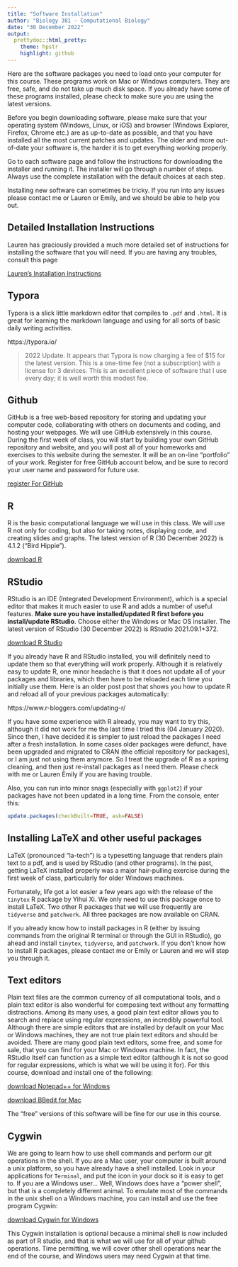 ```yaml
---
title: "Software Installation"
author: "Biology 381 - Computational Biology"
date: "30 December 2022"
output:
  prettydoc::html_pretty:
    theme: hpstr
    highlight: github
---
```

Here are the software packages you need to load onto your computer for this course. These programs work on Mac or Windows computers. They are free, safe, and do not take up much disk space. If you already have some of these programs installed, please check to make sure you are using the latest versions.

Before you begin downloading software, please make sure that your operating system (Windows, Linux, or iOS) and browser (Windows Explorer, Firefox, Chrome etc.) are as up-to-date as possible, and that you have installed all the most current patches and updates. The older and more out-of-date your software is, the harder it is to get everything working properly.

Go to each software page and follow the instructions for downloading the installer and running it. The installer will go through a number of steps. Always use the complete installation with the default choices at each step. 

Installing new software can sometimes be tricky. If you run into any issues please contact me or Lauren or Emily, and we should be able to help you out.


## Detailed Installation Instructions

Lauren has graciously provided a much more detailed set of instructions for installing the software that you will need. If you are having any troubles, consult this page

[Lauren's Installation Instructions](Installation_Instructions.html)

## Typora

Typora is a slick little markdown editor that compiles to `.pdf` and `.html`. It is great for learning the markdown language and using for all sorts of basic daily writing activities. 

https://typora.io/

> 2022 Update. It appears that Typora is now charging a fee of $15 for the latest version. This is a one-time fee (not a subscription) with a license for 3 devices. This is an excellent piece of software that I use every day; it is well worth this modest fee.

## Github

GitHub is a free web-based repository for storing and updating your computer code, collaborating with others on documents and coding, and hosting your webpages. We will use GitHub extensively in this course. During the first week of class, you will start by building your own GitHub repository and website, and you will post all of your homeworks and exercises to this website during the semester. It will be an on-line "portfolio" of your work. Register for free GitHub account below, and be sure to record your user name and password for future use.

[register For GitHub](https://github.com/)

## R
R is the basic computational language we will use in this class. We will use R not only for coding, but also for taking notes, displaying code, and creating slides and graphs. The latest version of R (30 December 2022) is 4.1.2 ("Bird Hippie").   

[download R](http://lib.stat.cmu.edu/R/CRAN/ )

## RStudio
RStudio is an IDE (Integrated Development Environment), which is a special editor that makes it much easier to use R and adds a number of useful features. **Make sure you have installed/updated R first before you install/update RStudio**. Choose either the Windows or Mac OS installer. The latest version of RStudio (30 December 2022) is RStudio 2021.09.1+372.



[download R Studio](https://www.rstudio.com/products/rstudio/download/)

If you already have R and RStudio installed, you will definitely need to update them so that everything will work properly. Although it is relatively easy to update R, one minor headache is that it does not update all of your packages and libraries, which then have to be reloaded each time you initially use them. Here is an older post post that shows you how to update R and reload all of your previous packages automatically:

https://www.r-bloggers.com/updating-r/

If you have some experience with R already, you may want to try this, although it did not work for me the last time I tried this (04 January 2020). Since then, I have decided it is simpler to just reload the packages I need after a fresh installation. In some cases older packages were defunct, have been upgraded and migrated to CRAN (the official repository for packages), or I am just not using them anymore. So I treat the upgrade of R as a sprimg cleaning, and then just re-install packages as I need them. Please check with me or Lauren Emily if you are having trouble.

Also, you can run into minor snags (especially with `ggplot2`) if your packages have not been updated in a long time. From the console, enter this:

```r
update.packages(checkBuilt=TRUE, ask=FALSE)
```

## Installing LaTeX and other useful packages
LaTeX (pronounced "la-tech") is a typesetting language that renders plain text to a pdf, and is used by RStudio (and other programs). In the past, getting LaTeX installed properly was a major hair-pulling exercise during the first week of class, particularly for older Windows machines.

Fortunately, life got a lot easier a few years ago with the release of the `tinytex` R package by Yihui Xi. We only need to use this package once to install LaTeX. Two other R packages that we will use frequently are `tidyverse` and `patchwork`. All three packages are now available on CRAN.

If you already know how to install packages in R (either by issuing commands from the original R terminal or through the GUI in RStudio), go ahead and install `tinytex`, `tidyverse`, and `patchwork`. If you don't know how to install R packages, please contact me or Emily or Lauren and we will step you through it.

## Text editors
Plain text files are the common currency of all computational tools, and a plain text editor is also wonderful for composing text without any formatting distractions. Among its many uses, a good plain text editor allows you to search and replace using regular expressions, an incredibly powerful tool. Although there are simple editors that are installed by default on your Mac or Windows machines, they are not true plain text editors and should be avoided. There are many good plain text editors, some free, and some for sale, that you can find for your Mac or Windows machine. In fact, the RStudio itself can function as a simple text editor (although it is not so good for regular expressions, which is what we will be using it for). For this course, download and install one of the following: 


[download Notepad++ for Windows](https://notepad-plus-plus.org/)


[download BBedit for Mac](http://www.barebones.com/products/bbedit/index.html)

The "free" versions of this software will be fine for our use in this course.

## Cygwin
We are going to learn how to use shell commands and perform our git operations in the shell. If you are a Mac user, your computer is built around a unix platform, so you have already have a shell installed. Look in your applications for `Terminal`, and put the icon in your dock so it is easy to get to. If you are a Windows user... Well, Windows does have a "power shell", but that is a completely different animal. To emulate most of the commands in the unix shell on a Windows machine, you can install and use the free program Cygwin:

[download Cygwin for Windows](https://www.cygwin.com/)

This Cygwin installation is optional because a minimal shell is now included as part of R studio, and that is what we will use for all of your github operations. Time permitting, we will cover other shell operations near the end of the course, and Windows users may need Cygwin at that time.
